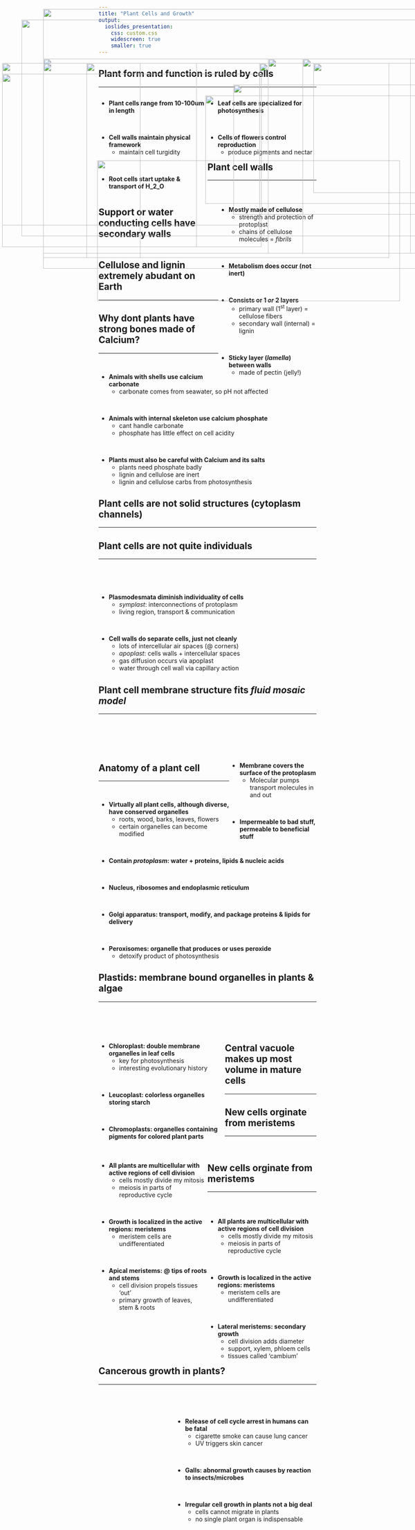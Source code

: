 ```yaml
---
title: "Plant Cells and Growth"
output: 
  ioslides_presentation:
    css: custom.css
    widescreen: true
    smaller: true
---
```


##  Plant form and function is ruled by cells
<hr>

<div style="float: left; width: 50%;">

* **Plant cells range from 10-100um in length**

<br/>

* **Cell walls maintain physical framework**
    + maintain cell turgidity

<br/>

* **Root cells start uptake & transport of H_2_O**

</div>

<div style="float: left; width: 50%;">

* **Leaf cells are specialized for photosynthesis**

<br/>

* **Cells of flowers control reproduction**
    + produce pigments and nectar 

</div>

<IMG STYLE="position:absolute; TOP:425px; LEFT:225px; WIDTH:700px; HEIGHT:325px" SRC="images/cellsize.jpg">

## Plant cell walls
<hr>
<br/>

<IMG STYLE="position:absolute; TOP:225px; LEFT:5px; WIDTH:600px; HEIGHT:400px" SRC="images/fibrils.jpg">

<div style="float: right; width: 45%;">

* **Mostly made of cellulose**
    + strength and protection of protoplast
    + chains of cellulose molecules = *fibrils*

<br/>

* **Metabolism does occur (not inert)**

<br/>

* **Consists or 1 *or* 2 layers**
    + primary wall (1^st^ layer) = cellulose fibers
    + secondary wall (internal) = lignin

<br/>

* **Sticky layer (*lamella*) between walls**
    + made of pectin (jelly!)
    
</div>

## Support or water conducting cells have secondary walls
<hr>

<IMG STYLE="position:absolute; TOP:190px; LEFT:100px; WIDTH:900px; HEIGHT:450px" SRC="images/lamella.jpg">

## Cellulose and lignin extremely abudant on Earth
<hr>

<IMG STYLE="position:absolute; TOP:190px; LEFT:100px; WIDTH:900px; HEIGHT:450px" SRC="images/lignin.png">

## Why dont plants have strong bones made of Calcium?
<hr>
<br/>

* **Animals with shells use calcium carbonate**
    + carbonate comes from seawater, so pH not affected

<br/>

* **Animals with internal skeleton use calcium phosphate**
    + cant handle carbonate
    + phosphate has little effect on cell acidity

<br/>

* **Plants must also be careful with Calcium and its salts**
    + plants need phosphate badly
    + lignin and cellulose are inert
    + lignin and cellulose carbs from photosynthesis
    
<IMG STYLE="position:absolute; TOP:190px; LEFT:700px; WIDTH:250px; HEIGHT:450px" SRC="images/bones.jpg">

## Plant cells are not solid structures (cytoplasm channels)
<hr>

<IMG STYLE="position:absolute; TOP:200px; LEFT:200px; WIDTH:700px; HEIGHT:450px" SRC="images/pits.jpg">

## Plant cells are not quite individuals
<hr>
<br/>
<br/>
<br/>

* **Plasmodesmata diminish individuality of cells**
    + *symplast*: interconnections of protoplasm
    + living region, transport & communication
    
<br/>

* **Cell walls do separate cells, just not cleanly**
    + lots of intercellular air spaces (@ corners)
    + *apoplast*: cells walls + intercellular spaces
    + gas diffusion occurs via apoplast
    + water through cell wall via capillary action
    
<IMG STYLE="position:absolute; TOP:250px; LEFT:540px; WIDTH:575px; HEIGHT:300px" SRC="images/apoplast.png">

## Plant cell membrane structure fits *fluid mosaic model*
<hr>
<br/>
<br/>
<br/>
<br/>

<div style="float: right; width: 40%;">

* **Membrane covers the surface of the protoplasm**
    + Molecular pumps transport molecules in and out
    
<br/>

* **Impermeable to bad stuff, permeable to beneficial stuff**

</div>

<IMG STYLE="position:absolute; TOP:225px; LEFT:5px; WIDTH:600px; HEIGHT:350px" SRC="images/fluidmos.jpg">

## Anatomy of a plant cell
<hr>
<br/>

* **Virtually all plant cells, although diverse, have conserved organelles**
    + roots, wood, barks, leaves, flowers
    + certain organelles can become modified

<br/>

* **Contain *protoplasm*: water + proteins, lipids & nucleic acids**

<br/>

* **Nucleus, ribosomes and endoplasmic reticulum**

<br/>

* **Golgi apparatus: transport, modify, and package proteins & lipids for delivery**

<br/>

* **Peroxisomes: organelle that produces or uses peroxide**
    + detoxify product of photosynthesis

<IMG STYLE="position:absolute; TOP:200px; LEFT:725px; WIDTH:300px; HEIGHT:300px" SRC="images/basic.jpg">

## 

<IMG STYLE="position:absolute; TOP:75px; LEFT:100px; WIDTH:900px; HEIGHT:600px" SRC="images/plantcell.jpg">

## Plastids: membrane bound organelles in plants & algae
<hr>
<br/>
<br/>
<br/>

<div style="float: left; width: 58%;">

* **Chloroplast: double membrane organelles in leaf cells**
    + key for photosynthesis
    + interesting evolutionary history

<br/>

* **Leucoplast: colorless organelles storing starch**

<br/>

* **Chromoplasts: organelles containing pigments for colored plant parts**

</div>

<IMG STYLE="position:absolute; TOP:190px; LEFT:620px; WIDTH:450px; HEIGHT:450px" SRC="images/chromo2.png">

## Central vacuole makes up most volume in mature cells
<hr>

<IMG STYLE="position:absolute; TOP:200px; LEFT:5px; WIDTH:450px; HEIGHT:425px" SRC="images/sac.jpg">

<IMG STYLE="position:absolute; TOP:275px; LEFT:475px; WIDTH:625px; HEIGHT:250px" SRC="images/acidic.png">

## New cells orginate from meristems
<hr>
<br/>

<div style="float: left; width: 50%;">

* **All plants are multicellular with active regions of cell division**
    + cells mostly divide my mitosis
    + meiosis in parts of reproductive cycle

<br/>

* **Growth is localized in the active regions: meristems**
    + meristem cells are undifferentiated

<br/>

* **Apical meristems: @ tips of roots and stems**
    + cell division propels tissues 'out'
    + primary growth of leaves, stem & roots

</div>

<IMG STYLE="position:absolute; TOP:200px; LEFT:600px; WIDTH:400px; HEIGHT:400px" SRC="images/apical.png">

## New cells orginate from meristems
<hr>
<br/>

<div style="float: left; width: 50%;">

* **All plants are multicellular with active regions of cell division**
    + cells mostly divide my mitosis
    + meiosis in parts of reproductive cycle

<br/>

* **Growth is localized in the active regions: meristems**
    + meristem cells are undifferentiated

<br/>

* **Lateral meristems: secondary growth**
    + cell division adds diameter
    + support, xylem, phloem cells
    + tissues called 'cambium'

</div>

<IMG STYLE="position:absolute; TOP:200px; LEFT:600px; WIDTH:400px; HEIGHT:400px" SRC="images/cambium.gif">

## Cancerous growth in plants?
<hr>
<br/>
<br/>

<div style="float: right; width: 65%;">

* **Release of cell cycle arrest in humans can be fatal**
    + cigarette smoke can cause lung cancer
    + UV triggers skin cancer

<br/>

* **Galls: abnormal growth causes by reaction to insects/microbes**

<br/>

* **Irregular cell growth in plants not a big deal**
    + cells cannot migrate in plants
    + no single plant organ is indispensable
</div>
    
<IMG STYLE="position:absolute; TOP:200px; LEFT:100px; WIDTH:225px; HEIGHT:450px" SRC="images/gall.jpg">

## 

<IMG STYLE="position:absolute; TOP:100px; LEFT:50px; WIDTH:1000px; HEIGHT:500px" SRC="images/cell_concept.png">